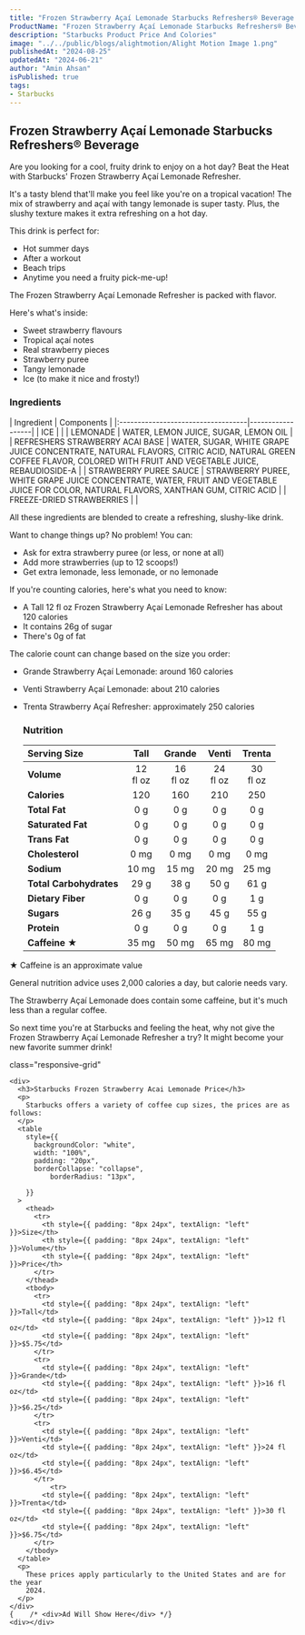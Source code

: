 ```yaml
---
title: "Frozen Strawberry Açaí Lemonade Starbucks Refreshers® Beverage Price & Calories"
ProductName: "Frozen Strawberry Açaí Lemonade Starbucks Refreshers® Beverage" 
description: "Starbucks Product Price And Colories"
image: "../../public/blogs/alightmotion/Alight Motion Image 1.png"
publishedAt: "2024-08-25"
updatedAt: "2024-06-21"
author: "Amin Ahsan"
isPublished: true
tags:
- Starbucks
---
```


 
## Frozen Strawberry Açaí Lemonade Starbucks Refreshers® Beverage 

Are you looking for a cool, fruity drink to enjoy on a hot day? Beat the Heat with Starbucks' Frozen Strawberry Açaí Lemonade Refresher. 

It's a tasty blend that'll make you feel like you're on a tropical vacation! The mix of strawberry and açaí with tangy lemonade is super tasty.
Plus, the slushy texture makes it extra refreshing on a hot day.

This drink is perfect for:
- Hot summer days
- After a workout
- Beach trips
- Anytime you need a fruity pick-me-up!

The Frozen Strawberry Açaí Lemonade Refresher is packed with flavor.

Here's what's inside:
- Sweet strawberry flavours
- Tropical açaí notes
- Real strawberry pieces
- Strawberry puree
- Tangy lemonade
- Ice (to make it nice and frosty!)



<style jsx>{`
  .table-container {
    overflow-x: auto;
    position: relative;
  }
  .table-container table {
    border-collapse: collapse;
    width: 30%;
  }
  .table-container th,
  .table-container td {
    border: 1px solid #ddd;
    padding: 2px;
    min-width: 30px;
    font-size: 11px;
  }
  .table-container th:first-child,
  .table-container td:first-child {
    position: sticky;
    left: 0;
    background-color: white;
    z-index: 1;
  }
  @media (max-width: 768px) {
    .table-container th:not(:first-child),
    .table-container td:not(:first-child) {
      min-width: 50px;
    }
  }
`}</style>


### Ingredients
  <div style={{ overflowX: "scroll", fontSize: "14px" }}>
    | Ingredient                         | Components       |
    |:-----------------------------------|------------------|
    | ICE                                |                  | 
    | LEMONADE                           | WATER, LEMON JUICE, SUGAR, LEMON OIL                 | 
    |  REFRESHERS STRAWBERRY ACAI BASE   | WATER, SUGAR, WHITE GRAPE JUICE CONCENTRATE, NATURAL FLAVORS, CITRIC ACID, NATURAL GREEN COFFEE FLAVOR, COLORED WITH FRUIT AND VEGETABLE JUICE, REBAUDIOSIDE-A                       | 
    |  STRAWBERRY PUREE SAUCE            | STRAWBERRY PUREE, WHITE GRAPE JUICE CONCENTRATE, WATER, FRUIT AND VEGETABLE JUICE FOR COLOR, NATURAL FLAVORS, XANTHAN GUM, CITRIC ACID                 | 
    | FREEZE-DRIED STRAWBERRIES                             |                  | 
  </div>

All these ingredients are blended to create a refreshing, slushy-like drink.

Want to change things up? No problem! You can:
- Ask for extra strawberry puree (or less, or none at all)
- Add more strawberries (up to 12 scoops!)
- Get extra lemonade, less lemonade, or no lemonade

If you're counting calories, here's what you need to know:
- A  Tall 12 fl oz Frozen Strawberry Açaí Lemonade Refresher has about 120 calories
- It contains 26g of sugar
- There's 0g of fat

The calorie count can change based on the size you order:
- Grande Strawberry Açaí Lemonade: around 160 calories
- Venti Strawberry Açaí Lemonade: about 210 calories
- Trenta Strawberry Açaí Refresher: approximately 250 calories


  ### Nutrition
  |  Serving Size	            | Tall           | Grande        | Venti   | Trenta    |
  |:--------------------------|:--------------:|:-----------:|:--------:|:--------:|
  | **Volume**                | 12 <br/> fl oz | 16 <br/> fl oz |  24 <br/> fl oz | 30 <br/> fl oz |
  | **Calories**              | 120            | 160         | 210      | 250      |
  | **Total Fat**             | 0 g            | 0 g         | 0 g      | 0 g      |
  | **Saturated Fat**         | 0 g            | 0 g         | 0 g      | 0 g      |
  | **Trans Fat**             | 0 g            | 0 g         | 0 g      | 0 g      |
  | **Cholesterol**           | 0 mg           | 0 mg        | 0 mg     | 0 mg     |
  | **Sodium**                | 10 mg           | 15 mg       | 20 mg   | 25 mg    | 
  | **Total Carbohydrates**   | 29 g            | 38 g         | 50 g      | 61 g      |
  | **Dietary Fiber**         | 0 g            | 0 g         | 0 g      | 1 g      |
  | **Sugars**                | 26 g            | 35 g         | 45 g      | 55 g      |
  | **Protein**               | 0 g            | 0 g         | 0 g      | 1 g      |
  | **Caffeine ★**            | 35 mg          | 50 mg      | 65 mg   | 80 mg   |

★ Caffeine is an approximate value

General nutrition advice uses 2,000 calories a day, but calorie needs vary.

The Strawberry Açaí Lemonade does contain some caffeine, but it's much less than a regular coffee.

So next time you're at Starbucks and feeling the heat, why not give the Frozen Strawberry Açaí Lemonade Refresher a try? It might become your new favorite summer drink!

<style jsx>{`
  .table-container {
    overflow-x: auto;
    position: relative;
  }
  .table-container table {
    border-collapse: collapse;
    width: 80%;
  }
  .table-container th,
  .table-container td {
    border: 1px solid #ddd;
    padding: 2px;
    min-width: 30px;
    font-size: 11px;
  }
  .table-container th:first-child,
  .table-container td:first-child {
    position: sticky;
    left: 0;
    background-color: white;
    z-index: 1;
  }
  @media (max-width: 768px) {
    .table-container th:not(:first-child),
    .table-container td:not(:first-child) {
      min-width: 50px;
    }
  }
`}</style>
 <style jsx>{`
  @media (min-width: 768px) {
    .responsive-grid {
      display: grid;
      grid-template-columns: 1fr 1fr;
    }
  }
`}</style>

<div
  style={{
    backgroundColor: "#cee3de",
    borderLeft: "3px solid #0c7556",
   padding: "20px",
    paddingTop: "13px", // Add padding to the top
        display: "grid",
        height: "fit-content",
      }} 
      
  class="responsive-grid"

>
    <div>
      <h3>Starbucks Frozen Strawberry Acai Lemonade Price</h3>
      <p>
        Starbucks offers a variety of coffee cup sizes, the prices are as follows:
      </p>
      <table
        style={{
          backgroundColor: "white",
          width: "100%",
          padding: "20px",
          borderCollapse: "collapse",
              borderRadius: "13px",
          
        }}
      >
        <thead>
          <tr>
            <th style={{ padding: "8px 24px", textAlign: "left" }}>Size</th>
            <th style={{ padding: "8px 24px", textAlign: "left" }}>Volume</th>
            <th style={{ padding: "8px 24px", textAlign: "left" }}>Price</th>
          </tr>
        </thead>
        <tbody>
          <tr>
            <td style={{ padding: "8px 24px", textAlign: "left" }}>Tall</td>
            <td style={{ padding: "8px 24px", textAlign: "left" }}>12 fl oz</td>
            <td style={{ padding: "8px 24px", textAlign: "left" }}>$5.75</td>
          </tr>
          <tr>
            <td style={{ padding: "8px 24px", textAlign: "left" }}>Grande</td>
            <td style={{ padding: "8px 24px", textAlign: "left" }}>16 fl oz</td>
            <td style={{ padding: "8px 24px", textAlign: "left" }}>$6.25</td>
          </tr>
          <tr>
            <td style={{ padding: "8px 24px", textAlign: "left" }}>Venti</td>
            <td style={{ padding: "8px 24px", textAlign: "left" }}>24 fl oz</td>
            <td style={{ padding: "8px 24px", textAlign: "left" }}>$6.45</td>
          </tr>
              <tr>
            <td style={{ padding: "8px 24px", textAlign: "left" }}>Trenta</td>
            <td style={{ padding: "8px 24px", textAlign: "left" }}>30 fl oz</td>
            <td style={{ padding: "8px 24px", textAlign: "left" }}>$6.75</td>
          </tr>
        </tbody>
      </table>
      <p>
        These prices apply particularly to the United States and are for the year
        2024.
      </p>
    </div>
    {    /* <div>Ad Will Show Here</div> */}
    <div></div>
  </div>
